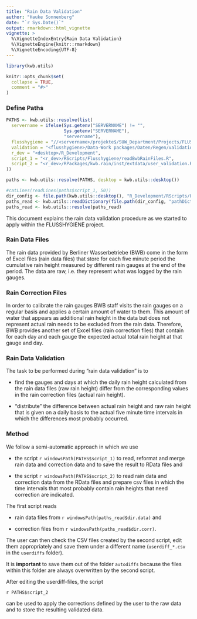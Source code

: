 ```yaml
---
title: "Rain Data Validation"
author: "Hauke Sonnenberg"
date: "`r Sys.Date()`"
output: rmarkdown::html_vignette
vignette: >
  %\VignetteIndexEntry{Rain Data Validation}
  %\VignetteEngine{knitr::rmarkdown}
  %\VignetteEncoding{UTF-8}
---
```


```r
library(kwb.utils)

knitr::opts_chunk$set(
  collapse = TRUE,
  comment = "#>"
)
```

### Define Paths

```r

PATHS <- kwb.utils::resolve(list(
  servername = ifelse(Sys.getenv("SERVERNAME") != "",
                      Sys.getenv("SERVERNAME"),
                      "servername"),
  flusshygiene = "//<servername>/projekte$/SUW_Department/Projects/FLUSSHYGIENE",
  validation = "<flusshygiene>/Data-Work packages/Daten/Regen/validation",
  r_dev = "<desktop>/R_Development",
  script_1 = "<r_dev>/RScripts/Flusshygiene/readBwbRainFiles.R",
  script_2 = "<r_dev>/RPackages/kwb.rain/inst/extdata/user_validation.R"
))

paths <- kwb.utils::resolve(PATHS, desktop = kwb.utils::desktop())

#catLines(readLines(paths$script_1, 50))
dir_config <- file.path(kwb.utils::desktop(), "R_Development/RScripts/Flusshygiene/config")
paths_read <- kwb.utils::readDictionary(file.path(dir_config, "pathDictionary.txt"))
paths_read <- kwb.utils::resolve(paths_read)
```

This document explains the rain data validation procedure as we started to apply 
within the FLUSSHYGIENE project.

### Rain Data Files

The rain data provided by Berliner Wasserbetriebe (BWB) come in the form of 
Excel files (rain data files) that store for each five minute period the 
cumulative rain height measured by different rain gauges at the end of the 
period. The data are raw, i.e. they represent what was logged by the rain 
gauges. 

### Rain Correction Files

In order to calibrate the rain gauges BWB staff visits the rain gauges on a 
regular basis and applies a certain amount of water to them. This amount of 
water that appears as additional rain height in the data but does not represent 
actual rain needs to be excluded from the rain data. Therefore, BWB provides 
another set of Excel files (rain correction files) that contain for each day and 
each gauge the expected actual total rain height at that gauge and day.

### Rain Data Validation

The task to be performed during "rain data validation" is to 

- find the gauges and days at which the daily rain height calculated from the
  rain data files (raw rain height) differ from the corresponding values in the 
  rain correction files (actual rain height).
  
- "distribute" the difference between actual rain height and raw rain height 
  that is given on a daily basis to the actual five minute time intervals in 
  which the differences most probably occurred.

### Method

We follow a semi-automatic approach in which we use 


- the script ``r windowsPath(PATHS$script_1)`` to read, reformat and merge rain 
  data and correction data and to save the result to RData files and

- the script ``r windowsPath(PATHS$script_2)`` to read rain data and correction 
  data from the RData files and prepare csv files in which the time intervals 
  that most probably contain rain heights that need correction are indicated. 

The first script reads 

- rain data files from ``r windowsPath(paths_read$dir.data)`` and 

- correction files from ``r windowsPath(paths_read$dir.corr)``.

The user can then check the CSV files created by the second script, edit them 
appropriately and save them under a different name (`userdiff_*.csv` in the
`userdiffs` folder). 

It is **important** to save them out of the folder `autodiffs` because the files 
within this folder are always overwritten by the second script.

After editing the userdiff-files, the script

``r PATHS$script_2``

can be used to apply the corrections defined by the user to the raw data and to 
store the resulting validated data.
